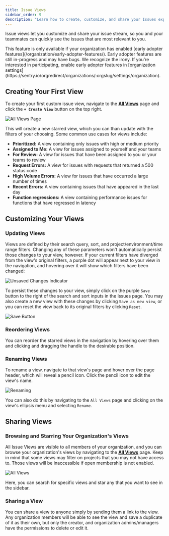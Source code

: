 ```yaml
---
title: Issue Views
sidebar_order: 9
description: "Learn how to create, customize, and share your Issues experience in Sentry."
---
```


Issue views let you customize and share your issue stream, so you and your teammates can quickly see the issues that are most relevant to you.

<Alert>
  This feature is only available if your organization has enabled [early adopter features](/organization/early-adopter-features/). Early adopter features are still in-progress and may have bugs. We recognize the irony. If you’re interested in participating, enable early adopter features in [organization settings](https://sentry.io/orgredirect/organizations/:orgslug/settings/organization).
</Alert>



## Creating Your First View

To create your first custom issue view, navigate to the [**All Views**](https://sentry.io/orgredirect/organizations/:orgslug/issues/views/) page and click the **`+ Create View`** button on the top right.

![All Views Page](./img/issue_views_all_views_create_view.png)

This will create a new starred view, which you can than update with the filters of your choosing. Some common use cases for views include:

* **Prioritized:** A view containing only issues with high or medium priority
* **Assigned to Me:** A view for issues assigned to yourself and your teams
* **For Review:** A view for issues that have been assigned to you or your teams to review
* **Request Errors:** A view for issues with requests that returned a 500 status code
* **High Volume Errors:**  A view for issues that have occurred a large number of times
* **Recent Errors:** A view containing issues that have appeared in the last day
* **Function regressions:** A view containing performance issues for functions that have regressed in latency


## Customizing Your Views


### Updating Views

Views are defined by their search query, sort, and project/environment/time range filters. Changing any of these parameters won't automatically persist those changes to your view, however. If your current filters have diverged from the view's original filters, a purple dot will appear next to your view in the navigation, and hovering over it will show which filters have been changed:

![Unsaved Changes Indicator](./img/issue_views_unsaved_changes.png)

To persist these changes to your view, simply click on the purple `Save` button to the right of the search and sort inputs in the Issues page. You may also create a new view with these changes  by clicking `Save as new view`, or you can reset the view back to its original filters by clicking `Reset`.

![Save Button](./img/issue_views_save_button.png)


### Reordering Views

You can reorder the starred views in the navigation by hovering over them and clicking and dragging the handle to the desirable position.


### Renaming Views

To rename a view, navigate to that view's page and hover over the page header, which will reveal a pencil icon. Click the pencil icon to edit the view's name.

![Renaming](./img/issue_views_renaming.png)

You can also do this by navigating to the `All Views` page and clicking on the view's ellipsis menu and selecting `Rename`.

## Sharing Views

### Browsing and Starring Your Organization's Views

All Issue Views are visible to all members of your organization, and you can browse your organization's views by navigating to the [**All Views**](https://sentry.io/orgredirect/organizations/:orgslug/issues/views/) page. Keep in mind that some views may filter on projects that you may not have access to. Those views will be inaccessible if open membership is not enabled.

![All Views](./img/issue_views_all_views.png)

Here, you can search for specific views and star any that you want to see in the sidebar.

### Sharing a View

You can share a view to anyone simply by sending them a link to the view. Any organization members will be able to see the view and save a duplicate of it as their own, but only the creator, and organization admins/managers have the permissions to delete or edit it.
